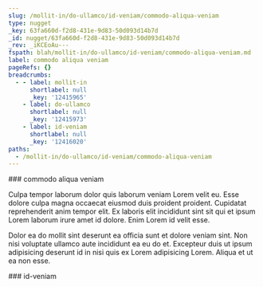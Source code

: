 ```yaml
---
slug: /mollit-in/do-ullamco/id-veniam/commodo-aliqua-veniam
type: nugget
_key: 63fa660d-f2d8-431e-9d83-50d093d14b7d
_id: nugget/63fa660d-f2d8-431e-9d83-50d093d14b7d
_rev: _iKCEoAu---
fspath: blah/mollit-in/do-ullamco/id-veniam/commodo-aliqua-veniam.md
label: commodo aliqua veniam
pageRefs: {}
breadcrumbs:
  - - label: mollit-in
      shortlabel: null
      _key: '12415965'
    - label: do-ullamco
      shortlabel: null
      _key: '12415973'
    - label: id-veniam
      shortlabel: null
      _key: '12416020'
paths:
  - /mollit-in/do-ullamco/id-veniam/commodo-aliqua-veniam
---
```


<NuggetArea>
<Nugget slug="/mollit-in/do-ullamco/id-veniam/commodo-aliqua-veniam" type="nugget" _key="63fa660d-f2d8-431e-9d83-50d093d14b7d" _id="nugget/63fa660d-f2d8-431e-9d83-50d093d14b7d" _rev="_iKCEoAu---" fspath="blah/mollit-in/do-ullamco/id-veniam/commodo-aliqua-veniam.md" label="commodo aliqua veniam" paths="/mollit-in/do-ullamco/id-veniam/commodo-aliqua-veniam">
<NuggetBody>
### commodo aliqua veniam

Culpa tempor laborum dolor quis laborum veniam Lorem velit eu. Esse dolore culpa magna occaecat eiusmod duis proident proident. Cupidatat reprehenderit anim tempor elit. Ex laboris elit incididunt sint sit qui et ipsum Lorem laborum irure amet id dolore. Enim Lorem id velit esse.

Dolor ea do mollit sint deserunt ea officia sunt et dolore veniam sint. Non nisi voluptate ullamco aute incididunt ea eu do et. Excepteur duis ut ipsum adipisicing deserunt id in nisi quis ex Lorem adipisicing Lorem. Aliqua et ut ea non esse.

</NuggetBody>
<Breadcrumbs>
<Crumbs>
<Crumb _key="12415965" label="mollit-in" /><Crumb _key="12415973" label="do-ullamco" /><Crumb _key="12416020" label="id-veniam" />
</Crumbs>
</Breadcrumbs>
</Nugget>

<NuggetsInbound>
</NuggetsInbound>
<NuggetsOutbound>
</NuggetsOutbound>
</NuggetArea>
<PassagesInbound>
<Passage direction="inbound" type="passage" _key="12416020" _id="passage/12416020" _rev="_iKCEoAq---" label="id-veniam" passage="id-veniam" fspath="blah/mollit-in/do-ullamco/id-veniam" paths="/mollit-in/do-ullamco/id-veniam" slug="/mollit-in/do-ullamco/id-veniam">
<NuggetBody>
### id-veniam

</NuggetBody>
<Breadcrumbs>
<Crumbs>
<Crumb _key="12415965" label="mollit-in" /><Crumb _key="12415973" label="do-ullamco" />
</Crumbs>
</Breadcrumbs>
</Passage>

</PassagesInbound>
<PassagesOutbound>
</PassagesOutbound>